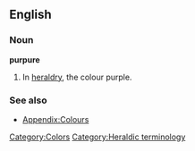 ==English==
===Noun===
'''purpure'''

# In [[heraldry]], the colour purple.

===See also===
*[[Wiktionary_Appendix:Colours|Appendix:Colours]]

[[Category:Colors]]
[[Category:Heraldic terminology]]
